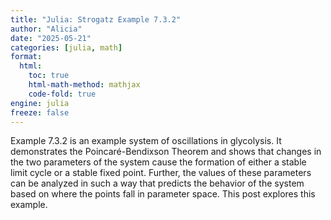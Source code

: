 ```yaml
---
title: "Julia: Strogatz Example 7.3.2"
author: "Alicia"
date: "2025-05-21"
categories: [julia, math]
format:
  html:
    toc: true
    html-math-method: mathjax
    code-fold: true
engine: julia
freeze: false
---
```


Example 7.3.2 is an example system of oscillations in glycolysis. It demonstrates the Poincaré-Bendixson Theorem and shows that changes in the two parameters of the system cause the formation of either a stable limit cycle or a stable fixed point. Further, the values of these parameters can be analyzed in such a way that predicts the behavior of the system based on where the points fall in parameter space. This post explores this example. 
